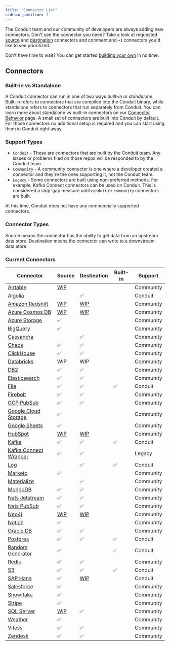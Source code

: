 ```yaml
---
title: "Connector List"
sidebar_position: 7
---
```


The Conduit team and our community of developers are always adding new connectors. Don't see the connector you need? Take a look at requested [source](https://github.com/ConduitIO/conduit/issues?q=is%3Aissue+label%3Aconnector%3Asource+is%3Aopen)
and [destination](https://github.com/ConduitIO/conduit/issues?q=is%3Aissue+label%3Aconnector%3Adestination+is%3Aopen) connectors and comment and `+1` connectors you'd like to see prioritized.

Don't have time to wait? You can get started [building your own](/docs/connectors/building) in no time.

## Connectors

### Built-in vs Standalone
A Conduit connector can run in one of two ways _built-in_ or _standalone_. Built-in refers to connectors that are compiled into the Conduit binary, while standalone refers to connectors that run separately from Conduit.
You can learn more about standalone vs built-in connectors on our [Connector Behavior](/docs/connectors/behavior) page. A small set of connectors are built into Conduit by default.
For those connectors no additional setup is required and you can start using them in Conduit right away.

### Support Types

- `Conduit` - These are connectors that are built by the Conduit team. Any issues or problems filed on those repos will be
  responded to by the Conduit team.
- `Community` - A community connector is one where a developer created a connector and they're the ones supporting it,
  not the Conduit team.
- `Legacy` - Some connectors are built using non-preferred methods. For example, Kafka Connect connectors can be used
  on Conduit. This is considered a stop-gap measure until `conduit` or `community` connectors are built.

At this time, Conduit does not have any commercially supported connectors.

### Connector Types

Source means the connector has the ability to get data from an upstream data store. Destination means the connector can
write to a downstream data store.

### Current Connectors

| Connector | Source | Destination | Built-in | Support |
|-----------|-------|----| ----------| -------------|
| [Airtable](https://github.com/conduitio-labs/conduit-connector-airtable) | [WIP](https://github.com/conduitio-labs/conduit-connector-airtable/pull/5) | | | Community |
| [Algolia](https://github.com/conduitio-labs/conduit-connector-algolia) | |✅ | | Conduit |
| [Amazon Redshift](https://github.com/conduitio-labs/conduit-connector-redshift) | [WIP](https://github.com/conduitio-labs/conduit-connector-redshift/pull/18) | [WIP](https://github.com/conduitio-labs/conduit-connector-redshift/pull/17) | | Community |
| [Azure Cosmos DB](https://github.com/conduitio-labs/conduit-connector-cosmos-nosql) |[WIP](https://github.com/conduitio-labs/conduit-connector-cosmos-nosql/tree/source) | [WIP](https://github.com/conduitio-labs/conduit-connector-cosmos-nosql/tree/destination) | | Community |
| [Azure Storage](https://github.com/conduitio-labs/conduit-connector-azure-storage) |✅ | | | Community |
| [BigQuery](https://github.com/conduitio-labs/conduit-connector-bigquery) |✅ | | | Community |
| [Cassandra](https://github.com/conduitio-labs/conduit-connector-cassandra) ||✅| | Community|
| [Chaos](https://github.com/conduitio-labs/conduit-connector-chaos) |✅|✅| | Community|
| [ClickHouse](https://github.com/conduitio-labs/conduit-connector-clickhouse) |✅|✅| | Community|
| [Databricks](https://github.com/conduitio-labs/conduit-connector-databricks) |WIP|WIP| | Community|
| [DB2](https://github.com/conduitio-labs/conduit-connector-db2) |✅|✅| | Community |
| [Elasticsearch](https://github.com/conduitio-labs/conduit-connector-elasticsearch) |✅ |✅ | | Community |
| [File](https://github.com/ConduitIO/conduit-connector-file) |✅ |✅ | ✅ | Conduit |
| [Firebolt](https://github.com/conduitio-labs/conduit-connector-firebolt) |✅ |✅| | Community |
| [GCP PubSub](https://github.com/conduitio-labs/conduit-connector-gcp-pubsub) |✅ |✅| | Community |
| [Google Cloud Storage](https://github.com/conduitio-labs/conduit-connector-google-cloudstorage) |✅ | | | Community |
| [Google Sheets](https://github.com/conduitio-labs/conduit-connector-google-sheets) |✅ | | | Community |
| [HubSpot](https://github.com/conduitio-labs/conduit-connector-hubspot) | [WIP](https://github.com/conduitio-labs/conduit-connector-hubspot/pull/20) | [WIP](https://github.com/conduitio-labs/conduit-connector-hubspot/pull/21) | | Community |
| [Kafka](https://github.com/ConduitIO/conduit-connector-kafka) |✅ |✅ | ✅ | Conduit |
| [Kafka Connect Wrapper](https://github.com/ConduitIO/conduit-kafka-connect-wrapper) | ✅ | ✅ | | Legacy |
| [Log](https://github.com/ConduitIO/conduit-connector-log) | | ✅ | ✅ | Conduit |
| [Marketo](https://github.com/conduitio-labs/conduit-connector-marketo) |✅ | | | Community |
| [Materialize](https://github.com/conduitio-labs/conduit-connector-materialize) | |✅ | | Community |
| [MongoDB](https://github.com/conduitio-labs/conduit-connector-mongo) |✅ |✅ | | Community |
| [Nats Jetstream](https://github.com/conduitio-labs/conduit-connector-nats-jetstream) |✅ |✅ | | Community |
| [Nats PubSub](https://github.com/conduitio-labs/conduit-connector-nats-pubsub) |✅|✅ | | Community |
| [Neo4j](https://github.com/conduitio-labs/conduit-connector-neo4j) | [WIP](https://github.com/conduitio-labs/conduit-connector-neo4j/pull/25)| [WIP](https://github.com/conduitio-labs/conduit-connector-neo4j/pull/24) | | Community |
| [Notion](https://github.com/conduitio-labs/conduit-connector-notion) | ✅ |  | | Community |
| [Oracle DB](https://github.com/conduitio-labs/conduit-connector-oracle) |✅|✅| | Community |
| [Postgres](https://github.com/ConduitIO/conduit-connector-postgres)   |✅ |✅ | ✅ | Conduit |
| [Random Generator](https://github.com/ConduitIO/conduit-connector-generator) |✅ | | ✅ | Conduit |
| [Redis](https://github.com/conduitio-labs/conduit-connector-redis) |✅|✅ | | Community |
| [S3](https://github.com/ConduitIO/conduit-connector-s3) |✅ |✅ | ✅ | Conduit |
| [SAP Hana](https://github.com/conduitio-labs/conduit-connector-sap-hana) |✅ | [WIP](https://github.com/conduitio-labs/conduit-connector-sap-hana/pull/18) | | Conduit |
| [Salesforce](https://github.com/conduitio-labs/conduit-connector-salesforce) | ✅ | | | Community |
| [Snowflake](https://github.com/conduitio-labs/conduit-connector-snowflake) |✅ | | | Community |
| [Stripe](https://github.com/conduitio-labs/conduit-connector-stripe) |✅ | | | Community |
| [SQL Server](https://github.com/conduitio-labs/conduit-connector-sql-server)| [WIP](https://github.com/conduitio-labs/conduit-connector-sql-server/pull/18) |✅ | | Community |
| [Weather](https://github.com/conduitio-labs/conduit-connector-weather) |✅ | | | Community |
| [Vitess](https://github.com/conduitio-labs/conduit-connector-vitess) |✅ |✅ | | Community |
| [Zendesk](https://github.com/conduitio-labs/conduit-connector-zendesk) |✅ |✅| | Community |
